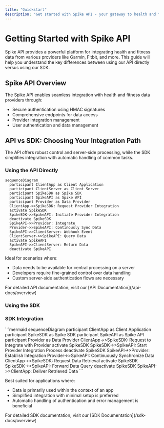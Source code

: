```yaml
---
title: "Quickstart"
description: "Get started with Spike API - your gateway to health and fitness data integration"
---
```


# Getting Started with Spike API

Spike API provides a powerful platform for integrating health and fitness data from various providers like Garmin, Fitbit, and more. This guide will help you understand the key differences between using our API directly versus using our SDK.

## Spike API Overview

The Spike API enables seamless integration with health and fitness data providers through:

- Secure authentication using HMAC signatures
- Comprehensive endpoints for data access
- Provider integration management
- User authentication and data management

## API vs SDK: Choosing Your Integration Path

The API offers robust control and server-side processing, while the SDK simplifies integration with automatic handling of common tasks.



### Using the API Directly
  ```mermaid
  sequenceDiagram
    participant ClientApp as Client Application
    participant ClientServer as Client Server
    participant SpikeSDK as Spike SDK
    participant SpikeAPI as Spike API
    participant Provider as Data Provider
    ClientApp->>SpikeSDK: Request Provider Integration
    activate SpikeSDK
    SpikeSDK->>SpikeAPI: Initiate Provider Integration
    deactivate SpikeSDK
    SpikeAPI->>Provider: Integrate
    Provider->>SpikeAPI: Continously Sync Data
    SpikeAPI->>ClientServer: Webhook Event
    ClientServer->>SpikeAPI: Query Data
    activate SpikeAPI
    SpikeAPI->>ClientServer: Return Data
    deactivate SpikeAPI
  ```
  <p>Ideal for scenarios where:</p>
  <ul>
    <li>Data needs to be available for central processing on a server</li>
    <li>Developers require fine-grained control over data handling</li>
    <li>Custom server-side authentication flows are necessary</li>
  </ul>
  <Note>
    For detailed API documentation, visit our [API
    Documentation](/api-docs/overview)
  </Note>


### Using the SDK

  <h3>SDK Integration</h3>
  ```mermaid
  sequenceDiagram
    participant ClientApp as Client Application
    participant SpikeSDK as Spike SDK
    participant SpikeAPI as Spike API
    participant Provider as Data Provider
    ClientApp->>SpikeSDK: Request to Integrate with Provider
    activate SpikeSDK
    SpikeSDK->>SpikeAPI: Start Provider Integration Process
    deactivate SpikeSDK
    SpikeAPI->>Provider: Establish Integration
    Provider->>SpikeAPI: Continuously Synchronize Data
    ClientApp->>SpikeSDK: Request Data Retrieval
    activate SpikeSDK
    SpikeSDK->>SpikeAPI: Forward Data Query
    deactivate SpikeSDK
    SpikeAPI->>ClientApp: Deliver Retrieved Data
  ```
  <p>Best suited for applications where:</p>
  <ul>
    <li>Data is primarily used within the context of an app</li>
    <li>Simplified integration with minimal setup is preferred</li>
    <li>
      Automatic handling of authentication and error management is beneficial
    </li>
  </ul>
  <Note>
    For detailed SDK documentation, visit our [SDK
    Documentation](/sdk-docs/overview)
  </Note>
